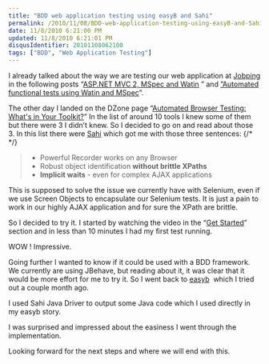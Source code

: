```yaml
---
title: "BDD web application testing using easyB and Sahi"
permalink: /2010/11/08/BDD-web-application-testing-using-easyB-and-Sahi/
date: 11/8/2010 6:21:00 PM
updated: 11/8/2010 6:21:01 PM
disqusIdentifier: 20101108062100
tags: ["BDD", "Web Application Testing"]
---
```

I already talked about the way we are testing our web application at [Jobping](http://www.jobping.com/) in the following posts “[ASP.NET MVC 2, MSpec and Watin](http://www.laurentkempe.com/post/ASPNET-MVC-2-MSpec-and-Watin.aspx) ” and [”Automated functional tests using Watin and MSpec](http://www.laurentkempe.com/post/Automated-functional-tests-using-Watin-and-MSpec.aspx)”.

The other day I landed on the DZone page “[Automated Browser Testing: What's in Your Toolkit?](http://agile.dzone.com/polls/automated-browser-testing)” In the list of around 10 tools I knew some of them but there were 3 I didn’t knew. So I decided to go on and read about those 3. In this list there were [Sahi](http://sahi.co.in/) which got me with those three sentences:
{/* <!-- more --> */}

> *   Powerful Recorder works on any Browser
> *   Robust object identification **without brittle XPaths**
> *   **Implicit waits** - even for complex AJAX applications

This is supposed to solve the issue we currently have with Selenium, even if we use Screen Objects to encapsulate our Selenium tests. It is just a pain to work in our highly AJAX application and for sure the XPath are brittle.  

So I decided to try it. I started by watching the video in the “[Get Started](http://sahi.co.in/static/sahi_tutorial.html)” section and in less than 10 minutes I had my first test running.

WOW ! Impressive.

Going further I wanted to know if it could be used with a BDD framework. We currently are using JBehave, but reading about it, it was clear that it would be more effort for me to try it. So I went back to [easyb](http://easyb.org/)  which I tried out a couple month ago.

I used Sahi Java Driver to output some Java code which I used directly in my easyb story.

I was surprised and impressed about the easiness I went through the implementation.

Looking forward for the next steps and where we will end with this.
